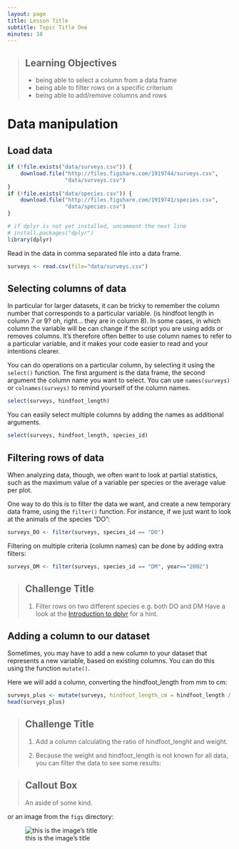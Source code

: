```yaml
---
layout: page
title: Lesson Title
subtitle: Topic Title One
minutes: 10
---
```

> ## Learning Objectives {.objectives}
>
> * being able to select a column from a data frame
> * being able to filter rows on a specific criterium
> * being able to add/remove columns and rows

# Data manipulation

## Load data

```r
if (!file.exists("data/surveys.csv")) {
    download.file("http://files.figshare.com/1919744/surveys.csv",
                  "data/surveys.csv")
}
if (!file.exists("data/species.csv")) {
    download.file("http://files.figshare.com/1919741/species.csv",
                  "data/species.csv")
}
```

```r
# if dplyr is not yet installed, uncomment the next line
# install.packages("dplyr")
library(dplyr)
```

Read in the data in comma separated file into a data frame.
```r
surveys <- read.csv(file="data/surveys.csv")
```

## Selecting columns of data

In particular for larger datasets, it can be tricky to remember the column
number that corresponds to a particular variable. (is hindfoot length in column 7
or 9? oh, right... they are in column 8). In some cases, in which column the
variable will be can change if the script you are using adds or removes
columns. It's therefore often better to use column names to refer to a
particular variable, and it makes your code easier to read and your intentions
clearer.

You can do operations on a particular column, by selecting it using the `select()` function. 
The first argument is the data frame, the second argument the column name you want to select.
You can use `names(surveys)` or `colnames(surveys)` to remind yourself of the column names.

```r
select(surveys, hindfoot_length)
```

You can easily select multiple columns by adding the names as additional arguments.

```r
select(surveys, hindfoot_length, species_id)
```

## Filtering rows of data

When analyzing data, though, we often want to look at partial statistics, such
as the maximum value of a variable per species or the average value per plot.

One way to do this is to filter the data we want, and create a new temporary
data frame, using the `filter()` function. For instance, if we just want to look at
the animals of the species "DO":

```r
surveys_DO <- filter(surveys, species_id == "DO")
```

Filtering on multiple criteria (column names) can be done by adding extra filters:

```r
surveys_DM <- filter(surveys, species_id == "DM", year=="2002")
```

> ## Challenge Title {.challenge}
> 
> 1. Filter rows on two different species e.g. both DO and DM
> Have a look at the [Introduction to dplyr](http://cran.rstudio.com/web/packages/dplyr/vignettes/introduction.html) for a hint.

<!---
If you want to include e.g. multiple species, you can use a boolean operator OR ("|"):
```r
surveys_DO_DM <- filter(surveys, species_id == "DO" | species_id == "DM", year == "1977")
```
-->

## Adding a column to our dataset

Sometimes, you may have to add a new column to your dataset that represents a
new variable, based on existing columns. You can do this using the function `mutate()`. 

Here we will add a column, converting the hindfoot_length from mm to cm:

```r
surveys_plus <- mutate(surveys, hindfoot_length_cm = hindfoot_length / 10)
head(surveys_plus)

```

> ## Challenge Title {.challenge}
> 
> 1. Add a column calculating the ratio of hindfoot_lenght and weight. 
<!---
>
> ```{r, results='show'}
> surveys_plus <- mutate(surveys, ratio = hindfoot_length / weight)
> ```
-->
>
> 1. Because the weight and hindfoot_length is not known for all data, you can filter the data to see some results:
<!---
> ```{r}
> head(filter(surveys_plus, weight > 100, hindfoot_length > 10))
> ```
-->





> ## Callout Box {.callout}
>
> An aside of some kind.

or an image from the `figs` directory:

![this is the image's title](fig/example.svg "this is the image's alt text")



